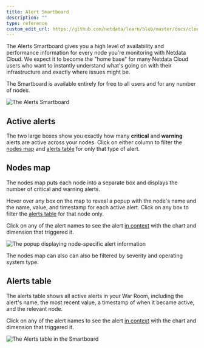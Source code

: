 ```yaml
---
title: Alert Smartboard
description: ""
type: reference
custom_edit_url: https://github.com/netdata/learn/blob/master/docs/cloud/alerts-notifications/smartboard.mdx
---
```


The Alerts Smartboard gives you a high level of availability and performance information for every node you're
monitoring with Netdata Cloud. We expect it to become the "home base" for many Netdata Cloud users who want to instantly
understand what's going on with their infrastructure and exactly where issues might be.

The Smartboard is available entirely for free to all users and for any number of nodes.

![The Alerts
Smartboard](https://user-images.githubusercontent.com/1153921/119025635-2fcb1b80-b959-11eb-9fdb-7f1a082f43c5.png)

## Active alerts

The two large boxes show you exactly how many **critical** and **warning** alerts are active across your nodes. Click on
either column to filter the [nodes map](#nodes-map) and [alerts table](#alerts-table) for only that type of alert.

## Nodes map

The nodes map puts each node into a separate box and displays the number of critical and warning alerts.

Hover over any box on the map to reveal a popup with the node's name and the name, value, and timestamp for each active
alert. Click on any box to filter the [alerts table](#alerts-table) for that node only.

Click on any of the alert names to see the alert [in
context](/docs/cloud/alerts-notifications/view-active-alerts#view-alerts-in-context-with-alerts) with the chart and
dimension that triggered it.

![The popup displaying node-specific alert
information](https://user-images.githubusercontent.com/1153921/119036911-2d22f300-b966-11eb-88cb-20474bc3afb4.png)

The nodes map can also can also be filtered by severity and operating system type.

## Alerts table

The alerts table shows all active alerts in your War Room, including the alert's name, the most recent value, a
timestamp of when it became active, and the relevant node.

Click on any of the alert names to see the alert [in
context](/docs/cloud/alerts-notifications/view-active-alerts#view-alerts-in-context-with-alerts) with the chart and
dimension that triggered it.

![The Alerts table in the
Smartboard](https://user-images.githubusercontent.com/1153921/119036796-049af900-b966-11eb-9852-d86f498057c9.png)

